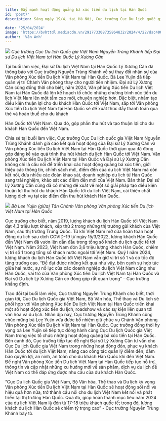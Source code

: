 ```yaml
---
title: Đẩy mạnh hoạt động quảng bá xúc tiến du lịch tại Hàn Quốc
id: 'post7'
description: Sáng ngày 19/4, tại Hà Nội, Cục trưởng Cục Du lịch quốc gia Việt Nam Nguyễn Trùng Khánh đã tiếp và làm việc với Đại sứ Du lịch Việt Nam tại Hàn Quốc Lý Xương Căn về các hoạt động quảng bá du lịch Việt Nam tại Hàn Quốc trong thời gian tới.

date: '25/04/2024'
image: 'https://bvhttdl.mediacdn.vn/291773308735864832/2024/4/22/dsc4009chanhvpmoi-1713759049722-17137590498441034565820.jpg'
author: 'Vân Anh'
---
```


![](https://bvhttdl.mediacdn.vn/291773308735864832/2024/4/22/dsc4009chanhvpmoi-1713759049722-17137590498441034565820.jpg)
_Cục trưởng Cục Du lịch Quốc gia Việt Nam Nguyễn Trùng Khánh tiếp Đại sứ Du lịch Việt Nam tại Hàn Quốc Lý Xương Căn_

Tại buổi làm việc, Đại sứ Du lịch Việt Nam tại Hàn Quốc Lý Xương Căn đã thông báo với Cục trưởng Nguyễn Trùng Khánh về sự thay đổi nhân sự của Văn phòng Xúc tiến Du lịch Việt Nam tại Hàn Quốc. Bà Lee Yujin đã tiếp quản vị trí Chánh Văn phòng thay cho người tiền nhiệm. Đại sứ Lý Xương Căn cũng đồng thời cho biết, năm 2024, Văn phòng Xúc tiến Du lịch Việt Nam tại Hàn Quốc đã lên kế hoạch tổ chức những chương trình xúc tiến du lịch Việt Nam lên một tầm cao mới, chuyên nghiệp hơn. Đặc biệt, nhằm tạo điều kiện thuận lợi cho du khách Hàn Quốc tới Việt Nam, sắp tới Văn phòng Xúc tiến Du lịch Việt Nam tại Hàn Quốc sẽ đề xuất thúc đẩy thanh toán qua thẻ và hoàn thuế cho du khách

Hàn Quốc tới Việt Nam. Qua đó, góp phần thu hút và tạo thuận lợi cho du khách Hàn Quốc đến Việt Nam.

Chia sẻ tại buổi làm việc, Cục trưởng Cục Du lịch quốc gia Việt Nam Nguyễn Trùng Khánh đánh giá cao kết quả hoạt động của Đại sứ Lý Xương Căn và Văn phòng Xúc tiến Du lịch Việt Nam tại Hàn Quốc thời gian qua đã đóng góp đáng kể vào quá trình thu hút khách du lịch Hàn Quốc tới Việt Nam. Văn phòng Xúc tiến Du lịch Việt Nam tại Hàn Quốc và Đại sứ Lý Xương Căn không chỉ là cầu nối để triển khai các hoạt động quảng bá xúc tiến, giới thiệu các thông tin, chính sách mới, điểm đến của du lịch Việt Nam mà còn kết nối, đưa nhiều các đoàn khảo sát, doanh nghiệp du lịch từ Hàn Quốc sang trải nghiệm, khảo sát các điểm đến mới của Việt Nam. Bản thân Đại sứ Lý Xương Căn cũng đã có những đề xuất về một số giải pháp tạo điều kiện thuận lợi thu hút du khách Hàn Quốc tới du lịch Việt Nam, cải thiện chất lượng dịch vụ tại các điểm đến thu hút khách Hàn Quốc.

![](https://bvhttdl.mediacdn.vn/291773308735864832/2024/4/22/dsc4009chanhvpmoi-1713759049722-17137590498441034565820.jpg)
_Bà Lee Yujin (giữa) Tân Chánh Văn phòng Văn phòng Xúc tiến Du lịch Việt Nam tại Hàn Quốc_

Cục trưởng cho biết, năm 2019, lượng khách du lịch Hàn Quốc tới Việt Nam đạt 4,3 triệu lượt khách, xếp thứ 2 trong những thị trường gửi khách của Việt Nam, sau thị trường Trung Quốc. Từ khi Việt Nam mở cửa hoàn toàn hoạt động du lịch sau dịch COVID-19 từ ngày 15/3/2022, lượng khách Hàn Quốc đến Việt Nam đã vươn lên dẫn đầu trong tổng số khách du lịch quốc tế tới Việt Nam. Năm 2023, Việt Nam đón 3,6 triệu lượng khách Hàn Quốc, chiếm vị trí số 1 trong tổng số khách nước ngoài tới Việt Nam. Quý I năm 2024, lượng khách du lịch Hàn Quốc tới Việt Nam vẫn giữ vị trí số 1 và có tốc độ tăng trưởng cao. “Để đạt được những kết quả như vậy, bên cạnh sự hợp tác giữa hai nước, sự nỗ lực của các doanh nghiệp du lịch Việt Nam cũng như Hàn Quốc, vai trò của Văn phòng Xúc tiến Du lịch Việt Nam tại Hàn Quốc và Đại sứ Du lịch Lý Xương Căn có đóng góp rất quan trọng” – Cục trưởng khẳng định.

Trao đổi tại buổi làm việc, Cục trưởng Nguyễn Trùng Khánh cho biết, thời gian tới, Cục Du lịch Quốc gia Việt Nam, Bộ Văn hóa, Thể thao và Du lịch sẽ phối hợp với Văn phòng Xúc tiến Du lịch Việt Nam tại Hàn Quốc triển khai một số hoạt động xúc tiến du lịch, roadshow và các sự kiện liên quan tới văn hóa và du lịch. Nhân dịp này, Cục trưởng Nguyễn Trùng Khánh cũng chúc mừng bà Lee Yujin vừa được bổ nhiệm giữ chức vụ Chánh Văn phòng Văn phòng Xúc tiến Du lịch Việt Nam tại Hàn Quốc. Cục trưởng đồng thời hy vọng bà Lee Yujin sẽ tiếp tục đồng hành cùng Cục Du lịch Quốc gia Việt Nam trong việc tổ chức những hoạt động quảng bá xúc tiến tại Hàn Quốc. Bên cạnh đó, Cục trưởng tiếp tục đề nghị Đại sứ Lý Xương Căn tư vấn cho Cục Du lịch Quốc gia Việt Nam trong những hoạt động đón, phục vụ khách Hàn Quốc tới du lịch Việt Nam; nâng cao công tác quản lý điểm đến; đảm bảo quyền lợi, an ninh, an toàn cho du khách Hàn Quốc khi đến Việt Nam. Đề nghị Văn phòng Xúc tiến Du lịch Việt Nam tại Hàn Quốc tiếp tục hỗ trợ, thông tin và cập nhật những xu hướng mới về sản phẩm, dịch vụ du lịch để Việt Nam có thể đáp ứng được nhu cầu của du khách Hàn Quốc.

“Cục Du lịch Quốc gia Việt Nam, Bộ Văn hóa, Thể thao và Du lịch kỳ vọng Văn phòng Xúc tiến Du lịch Việt Nam tại Hàn Quốc sẽ hoạt động sôi nổi và hiệu quả hơn nữa, trở thành cầu nối cho du lịch Việt Nam kết nối và phát triển tại thị trường Hàn Quốc. Qua đó, giúp hoàn thành mục tiêu năm 2024 của du lịch Việt Nam là đón từ 17-18 triệu khách quốc tế; trong đó, lượng khách du lịch Hàn Quốc sẽ chiếm tỷ trọng cao” - Cục trưởng Nguyễn Trùng Khánh bày tỏ.

